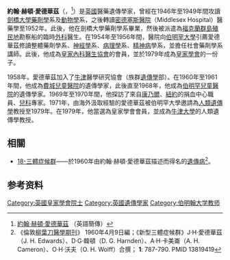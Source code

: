{{Infobox person/Wikidata | fetchwikidata=ALL | onlysourced=yes }}
'''約翰·赫頓·愛德華茲'''（{{lang-en|'''John Hilton Edwards'''}}，{{bd|1928年|3月26日|2007年|10月11日|catIdx=E}}<ref>[http://www.whonamedit.com/doctor.cfm/2867.html 約翰·赫頓·愛德華茲] {{Wayback|url=http://www.whonamedit.com/doctor.cfm/2867.html |date=20190916114642 }}（英語簡傳）</ref>）是[[英國|英國]]醫藥遺傳學家，曾經在1946年至1949年間攻讀[[劍橋大學|劍橋大學]][[藥劑學|藥劑學]]系及[[動物學|動物學]]系，之後轉讀[[密德塞斯醫院|密德塞斯醫院]]（Middlesex Hospital）醫藥學至1952年。此後，他在劍橋大學藥劑學系畢業，然後被派遣為[[福克蘭群島|福克蘭群島]][[殖民地|殖民地]]勘察船的臨時[[外科|外科]]醫生。在1954年至1956年間，醫院向[[伯明罕大學|伯明罕大學]]引薦愛德華茲修讀整體藥劑學系、[[神經學|神經學]]系、[[病理學|病理學]]系、[[精神病|精神病]]學系，並擔任社會藥劑學系講師。此後，他成為[[皇家內科醫生協會|皇家內科醫生協會]]的會員，並於1979年成為[[皇家學會|皇家學會]]的一份子。

1958年，愛德華茲加入了[[牛津|牛津]]醫學研究協會（族群[[遺傳學|遺傳學]]部）。在1960年至1961年間，他成為[[費城兒童醫院|費城兒童醫院]]的遺傳學家，此後直至1968年，他成為[[伯明罕兒童醫院|伯明罕兒童醫院]]的遺傳學家。1969年至1970年間，他探訪了來自[[康乃爾|康乃爾]]、[[紐約|紐約]]的捐血中心職員、[[兒科|兒科]]專家。1971年，由海外汲取經驗的愛德華茲被伯明罕大學邀請為[[人類遺傳學|人類遺傳學]]教授至1979年。在1979年，他當選為皇家學會會員，並成為[[牛津大學|牛津大學]]的人類遺傳學教授。

== 相關 ==
* [[18-三體症候群|18-三體症候群]]——於1960年由約翰·赫頓·愛德華茲描述而得名的[[遺傳病|遺傳病]]<ref>《倫敦[[柳葉刀醫學期刊|柳葉刀醫學期刊]]》 1960年4月9日編；《新型三體症候群》J·H·愛德華茲（J. H. Edwards）、D·G·韓頓（D. G. Harnden）、A·H·卡美崙（A. H. Cameron）、O·H·沃夫（O. H. Wolff）合撰； '''1''': 787-790. PMID 13819419</ref>。

== 参考资料 ==
{{reflist}}

{{Authority control}}
{{DEFAULTSORT:Edwards}}
[[Category:英國皇家學會院士|Category:英國皇家學會院士]]
[[Category:英國遺傳學家|Category:英國遺傳學家]]
[[Category:伯明翰大学教师|Category:伯明翰大学教师]]